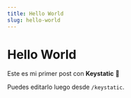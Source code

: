 ```yaml
---
title: Hello World
slug: hello-world
---
```


# Hello World

Este es mi primer post con **Keystatic** 🚀

Puedes editarlo luego desde `/keystatic`.
